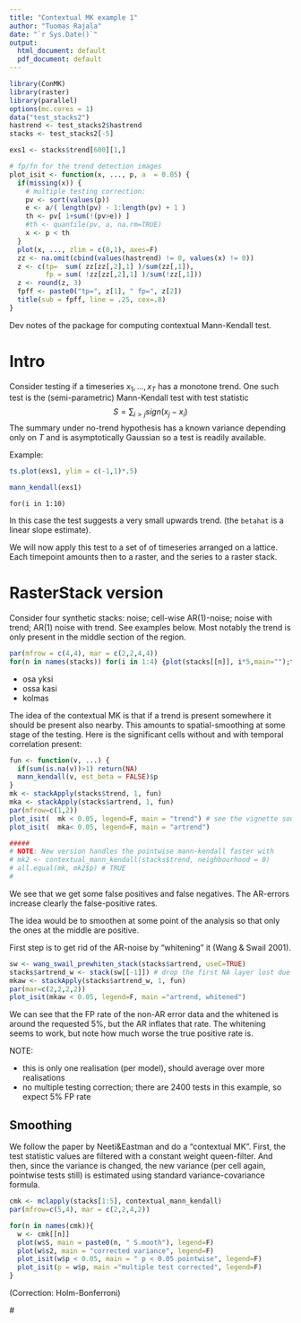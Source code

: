 ```yaml
---
title: "Contextual MK example 1"
author: "Tuomas Rajala"
date: "`r Sys.Date()`"
output:
  html_document: default
  pdf_document: default
---
```


```r
library(ConMK)
library(raster)
library(parallel)
options(mc.cores = 1)
data("test_stacks2")
hastrend <- test_stacks2$hastrend
stacks <- test_stacks2[-5]

exs1 <- stacks$trend[600][1,]

```



```r
# fp/fn for the trend detection images
plot_isit <- function(x, ..., p, a  = 0.05) {
  if(missing(x)) {
    # multiple testing correction: 
    pv <- sort(values(p))
    e <- a/( length(pv) - 1:length(pv) + 1 )
    th <- pv[ 1+sum(!(pv>e)) ]
    #th <- quantile(pv, a, na.rm=TRUE)
    x <- p < th
  }
  plot(x, ..., zlim = c(0,1), axes=F)
  zz <- na.omit(cbind(values(hastrend) != 0, values(x) != 0))
  z <- c(tp=  sum( zz[zz[,2],1] )/sum(zz[,1]), 
         fp = sum( !zz[zz[,2],1] )/sum(!zz[,1]))
  z <- round(z, 3)
  fpff <- paste0("tp=", z[1], " fp=", z[2]) 
  title(sub = fpff, line = .25, cex=.8)
}

```


Dev notes of the package for computing contextual Mann-Kendall test.

# Intro

Consider testing if a timeseries $x_1,...,x_T$ has a monotone trend. One such test is the (semi-parametric) Mann-Kendall test with test statistic
$$S = \sum_{i>j} sign(x_j-x_i)$$
The summary under no-trend hypothesis has a known variance depending only on $T$ and is asymptotically Gaussian so a test is readily available. 

Example: 

```r
ts.plot(exs1, ylim = c(-1,1)*.5)

mann_kendall(exs1)
```

```
for(i in 1:10)
```


In this case the test suggests a very small upwards trend. (the ```betahat``` is a linear slope estimate).

We will now apply this test to a set of of timeseries arranged on a lattice. Each timepoint amounts then to a raster, and the series to a raster stack. 

# RasterStack version

Consider four synthetic stacks: noise; cell-wise AR(1)-noise; noise with trend; AR(1) noise with trend. See examples below. Most notably the trend is only present in the middle section of the region.

```r
par(mfrow = c(4,4), mar = c(2,2,4,4))
for(n in names(stacks)) for(i in 1:4) {plot(stacks[[n]], i*5,main="");title(main = paste0(n, "   t=", i*5))}
```

* osa yksi
* ossa kasi
* kolmas


The idea of the contextual MK is that if a trend is present somewhere it should be present also nearby. This amounts to spatial-smoothing at some stage of the testing. Here is the significant cells without and with temporal correlation present:

```r
fun <- function(v, ...) {
  if(sum(is.na(v))>1) return(NA)
  mann_kendall(v, est_beta = FALSE)$p
}
mk <- stackApply(stacks$trend, 1, fun)
mka <- stackApply(stacks$artrend, 1, fun)
par(mfrow=c(1,2))
plot_isit(  mk < 0.05, legend=F, main = "trend") # see the vignette source for definition of 'plot_isit'
plot_isit(  mka< 0.05, legend=F, main = "artrend")

#####
# NOTE: New version handles the pointwise mann-kendall faster with
# mk2 <- contextual_mann_kendall(stacks$trend, neighbourhood = 0)
# all.equal(mk, mk2$p) # TRUE
# 


```

We see that we get some false positives and false negatives. The AR-errors increase clearly the false-positive rates.

The idea would be to smoothen at some point of the analysis so that only the ones at the middle are positive.

First step is to get rid of the AR-noise by "whitening" it (Wang & Swail 2001).

```r
sw <- wang_swail_prewhiten_stack(stacks$artrend, useC=TRUE)
stacks$artrend_w <- stack(sw[[-1]]) # drop the first NA layer lost due to whitening
mkaw <- stackApply(stacks$artrend_w, 1, fun)
par(mar=c(2,2,2,2))
plot_isit(mkaw < 0.05, legend=F, main ="artrend, whitened")
```

We can see that the FP rate of the non-AR error data and the whitened is around the requested 5%, but the AR inflates that rate. The whitening seems to work, but note how much worse the true positive rate is.

NOTE:

* this is only one realisation (per model), should average over more realisations
* no multiple testing correction; there are 2400 tests in this example, so expect 5% FP rate


## Smoothing 

We follow the paper by Neeti&Eastman and do a "contextual MK". First, the test statistic values are filtered with a constant weight queen-filter. And then, since the variance is changed, the new variance (per cell again, pointwise tests still) is estimated using standard variance-covariance formula. <!--It will be interesting to see how the permutation version compares, as the computational cost is greatly increased in CMK due to the variance-covariance estimation. -->


```r
cmk <- mclapply(stacks[1:5], contextual_mann_kendall)
par(mfrow=c(5,4), mar = c(2,2,4,2))

for(n in names(cmk)){
  w <- cmk[[n]]
  plot(w$S, main = paste0(n, " S.mooth"), legend=F)
  plot(w$s2, main = "corrected variance", legend=F)
  plot_isit(w$p < 0.05, main = " p < 0.05 pointwise", legend=F)
  plot_isit(p = w$p, main ="multiple test corrected", legend=F)
}

```

(Correction: Holm-Bonferroni)

#<!-- 


## Alternative approach: Permutations and global envelope tests

Summary is the same, MK sign sum. In the above test the asymptotic normality is used for $P_0$. Also, no multiple testing correction is applied. 

This time we estimate $P_0$ by permutations. Additionally, we apply multiple testing correction ysing the global envelope test.


```r
library(parallel)
library(GET)

perm_stats <- function(s, nperm = 100) {
  nl <- nlayers(s)
  fun <- function(v,...) {
    if(sum(is.na(v))>1) return(NA)
    Ss <- ConMK:::c_mann_kendall_test(v)
    Ss$S
  }
  one <- function(r) values(Sr <- stackApply(r, 1, fun))
  v0 <- one(s)
  # goooo!
  perms <- sapply(1:nperm, function(a) sample(nl))
  vsim <- mclapply(1:nperm, function(i) one( s[[perms[,i]]] ))
  vsim <- do.call(cbind, vsim)
  N <- nrow(vsim)
  ok <- !is.na(v0)
  cs <- create_curve_set(list(r = (1:N)[ok], obs = v0[ok], sim_m = vsim[ok,]))
  #cr <- central_region(cs, coverage = .95)
  cr <- global_envelope_test(cs)
  # above raster
  rme <- rhi <- rlo <- s[[1]]
  rme[ok] <- cr$central
  rhi[ok] <- cr$hi
  rlo[ok] <- cr$lo
  rd <- setValues(s[[1]],v0)
  # do basic pointwise MC test as well
  mea <- rowMeans(vsim)
  mc_p <- rowMeans(abs(mea-vsim) > abs(mea-v0))
  mc <- setValues(s[[1]], mc_p)
  #
  quantiles <- stack(rhi, rme, rlo, rd, mc)
  names(quantiles) <- c("hi", "median", "lo", "data", "mc")
  quantiles
}

# run
pert <- perm_stats( stacks$trend, nperm = 1000 )
perat<- perm_stats( stacks$artrend, nperm = 1000 )
peratw<- perm_stats( stacks$artrend_w, nperm = 1000 )
```

```r
# 
par(mfrow = c(3, 3))
pl <- list(trend = pert, artrend = perat, artrend_w = peratw)
for(n in names(pl)){
  p <- pl[[n]]
  plot_isit(p$mc < 0.05, main   = paste(n, " pointwise mad"))
  plot_isit(p$hi < p$data, main = paste(n, "GE data too high"))
  plot_isit(p$lo > p$data, main = paste(n, "GE data too low"))
}
#
```

Pointwise MC test results very similar to the earlier asymptotic test results, meaning that the MK test is validated. The global envelope test, here the extreme rank length 'erl', work better in terms of false positives but as typical true positive rate is decreased, quite drametically it seems from above 90% to 50%. The whitened data is tricky for the GE technique, TP falls to 16%. 


-->









